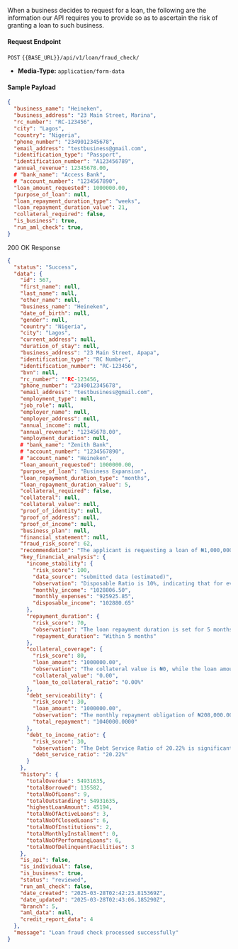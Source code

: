 When a business decides to request for a loan, the following are the information our API requires you to provide so as to ascertain the risk of granting a loan to such business.


#### Request Endpoint

`POST` `{{BASE_URL}}/api/v1/loan/fraud_check/`

- **Media-Type:** `application/form-data`

#### Sample Payload

```json
{
  "business_name": "Heineken",
  "business_address": "23 Main Street, Marina",
  "rc_number": "RC-123456",
  "city": "Lagos",
  "country": "Nigeria",
  "phone_number": "2349012345678",
  "email_address": "testbusiness@gmail.com",
  "identification_type": "Passport",
  "identification_number": "A123456789",
  "annual_revenue": 12345678.00,
  # "bank_name": "Access Bank",
  # "account_number": "1234567890",
  "loan_amount_requested": 1000000.00,
  "purpose_of_loan": null,
  "loan_repayment_duration_type": "weeks",
  "loan_repayment_duration_value": 21,
  "collateral_required": false,
  "is_business": true,
  "run_aml_check": true,
}
```

200 OK Response
```json
{
  "status": "Success",
  "data": {
    "id": 567,
    "first_name": null,
    "last_name": null,
    "other_name": null,
    "business_name": "Heineken",
    "date_of_birth": null,
    "gender": null,
    "country": "Nigeria",
    "city": "Lagos",
    "current_address": null,
    "duration_of_stay": null,
    "business_address": "23 Main Street, Apapa",
    "identification_type": "RC Number",
    "identification_number": "RC-123456",
    "bvn": null,
    "rc_number": ""RC-123456,
    "phone_number": "2349012345678",
    "email_address": "testbusiness@gmail.com",
    "employment_type": null,
    "job_role": null,
    "employer_name": null,
    "employer_address": null,
    "annual_income": null,
    "annual_revenue": "12345678.00",
    "employment_duration": null,
    # "bank_name": "Zenith Bank",
    # "account_number": "1234567890",
    # "account_name": "Heineken",
    "loan_amount_requested": 1000000.00,
    "purpose_of_loan": "Business Expansion",
    "loan_repayment_duration_type": "months",
    "loan_repayment_duration_value": 5,
    "collateral_required": false,
    "collateral": null,
    "collateral_value": null,
    "proof_of_identity": null,
    "proof_of_address": null,
    "proof_of_income": null,
    "business_plan": null,
    "financial_statement": null,
    "fraud_risk_score": 62,
    "recommendation": "The applicant is requesting a loan of ₦1,000,000.00.   The applicant's total fraud risk score is 62, which needs to be evaluated against the lender's risk threshold to determine loan eligibility.",
    "key_financial_analysis": {
      "income_stability": {
        "risk_score": 100,
        "data_source": "submitted data (estimated)",
        "observation": "Disposable Ratio is 10%, indicating that for every ₦100 of income, ₦10 is available after covering monthly expenses.   With a Disposable Income of ₦102,880.65, there is a limited buffer for unexpected expenses or debt repayment, potentially indicating vulnerability to financial shocks.   The estimated nature of the data introduces uncertainty, making it difficult to precisely assess income stability.",
        "monthly_income": "1028806.50",
        "monthly_expenses": "925925.85",
        "disposable_income": "102880.65"
      },
      "repayment_duration": {
        "risk_score": 70,
        "observation": "The loan repayment duration is set for 5 months, aligning with the total number of months specified.",
        "repayment_duration": "Within 5 months"
      },
      "collateral_coverage": {
        "risk_score": 80,
        "loan_amount": "1000000.00",
        "observation": "The collateral value is ₦0, while the loan amount is ₦1,000,000.00, indicating the loan is entirely unsecured.",
        "collateral_value": "0.00",
        "loan_to_collateral_ratio": "0.00%"
      },
      "debt_serviceability": {
        "risk_score": 30,
        "loan_amount": "1000000.00",
        "observation": "The monthly repayment obligation of ₦208,000.00 constitutes approximately 20.22% of the applicant's monthly income.   This indicates a relatively manageable debt service burden, suggesting good debt serviceability.",
        "total_repayment": "1040000.0000"
      },
      "debt_to_income_ratio": {
        "risk_score": 30,
        "observation": "The Debt Service Ratio of 20.22% is significantly below the threshold of 40%, indicating a low debt burden relative to income. This suggests the applicant has substantial capacity to manage current debt obligations and potentially take on additional debt.",
        "debt_service_ratio": "20.22%"
      }
    },
    "history": {
      "totalOverdue": 54931635,
      "totalBorrowed": 135582,
      "totalNoOfLoans": 9,
      "totalOutstanding": 54931635,
      "highestLoanAmount": 45194,
      "totalNoOfActiveLoans": 3,
      "totalNoOfClosedLoans": 6,
      "totalNoOfInstitutions": 2,
      "totalMonthlyInstallment": 0,
      "totalNoOfPerformingLoans": 6,
      "totalNoOfDelinquentFacilities": 3
    },
    "is_api": false,
    "is_individual": false,
    "is_business": true,
    "status": "reviewed",
    "run_aml_check": false,
    "date_created": "2025-03-28T02:42:23.815369Z",
    "date_updated": "2025-03-28T02:43:06.185290Z",
    "branch": 5,
    "aml_data": null,
    "credit_report_data": 4
  },
  "message": "Loan fraud check processed successfully"
}
```

